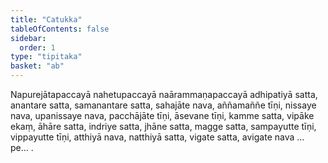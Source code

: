 ```yaml
---
title: "Catukka"
tableOfContents: false
sidebar:
  order: 1
type: "tipitaka"
basket: "ab"
---
```



<DynamicBreadcrumb />

<Paragraph number="1734">
Napurejātapaccayā nahetupaccayā naārammaṇapaccayā adhipatiyā satta, anantare satta, samanantare satta, sahajāte nava, aññamaññe tīṇi, nissaye nava, upanissaye nava, pacchājāte tīṇi, āsevane tīṇi, kamme satta, vipāke ekaṃ, āhāre satta, indriye satta, jhāne satta, magge satta, sampayutte tīṇi, vippayutte tīṇi, atthiyā nava, natthiyā satta, vigate satta, avigate nava …pe… .
</Paragraph>